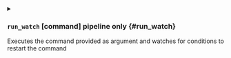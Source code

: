 

<details className="config-field -function" data-expandable="true">
<summary>

### `run_watch` <span className="config-field-type">[command]</span> <span className="config-field-enum"></span> <span className="config-field-default -return"></span> <span className="config-field-required" data-required="false">pipeline only</span>  {#run_watch}

Executes the command provided as argument and watches for conditions to restart the command

</summary>

<PartialFailonerror />
<PartialSkipinitial />
<PartialSilent />
<PartialSkipandsilent />
<PartialExclude />
<PartialPath />


</details>
